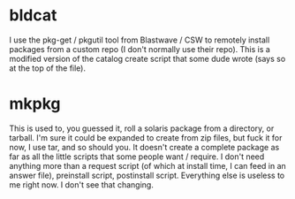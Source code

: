 = bldcat =
I use the pkg-get / pkgutil tool from Blastwave / CSW to remotely install
packages from a custom repo (I don't normally use their repo).  This is a
modified version of the catalog create script that some dude wrote (says so at
the top of the file).

= mkpkg =
This is used to, you guessed it, roll a solaris package from a directory, or
tarball.  I'm sure it could be expanded to create from zip files, but fuck it
for now, I use tar, and so should you.  It doesn't create a complete package as
far as all the little scripts that some people want / require.  I don't need
anything more than a request script (of which at install time, I can feed in an
answer file), preinstall script, postinstall script.  Everything else is
useless to me right now.  I don't see that changing.
